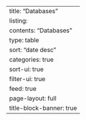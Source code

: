 ---
title: "Databases"
listing:
  contents: "Databases"
  type: table
  sort: "date desc"
  categories: true
  sort-ui: true
  filter-ui: true
  feed: true
page-layout: full
title-block-banner: true
---